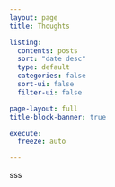 ```yaml
---
layout: page
title: Thoughts

listing:
  contents: posts
  sort: "date desc"
  type: default
  categories: false
  sort-ui: false
  filter-ui: false

page-layout: full
title-block-banner: true

execute:
  freeze: auto

---
```

sss